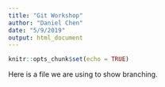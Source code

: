 ```yaml
---
title: "Git Workshop"
author: "Daniel Chen"
date: "5/9/2019"
output: html_document
---
```


```r
knitr::opts_chunk$set(echo = TRUE)
```

Here is a file we are using to show branching.
